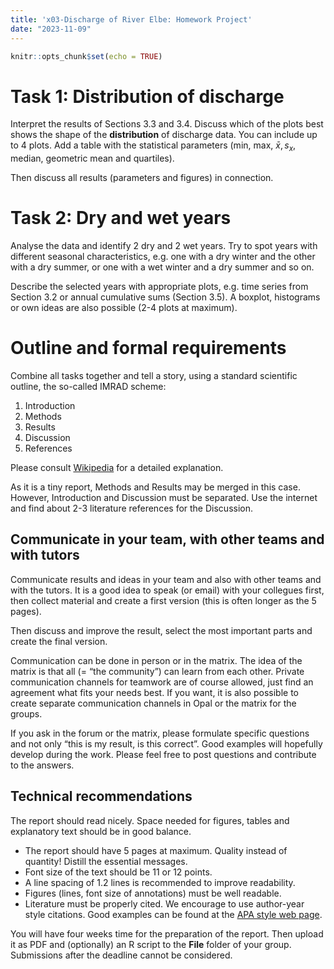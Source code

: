 ---
title: 'x03-Discharge of River Elbe: Homework Project'
date: "2023-11-09"
---

```{r setup, include=FALSE}
knitr::opts_chunk$set(echo = TRUE)
```

# Task 1: Distribution of discharge

Interpret the results of Sections 3.3 and 3.4. Discuss which of the
plots best shows the shape of the **distribution** of discharge
data. You can include up to 4 plots. Add a table with the statistical
parameters (min, max, $\bar{x}, s_x$, median, geometric mean and
quartiles).

Then discuss all results (parameters and figures) in connection.

# Task 2: Dry and wet years

Analyse the data and identify 2 dry and 2 wet years. Try to spot years
with different seasonal characteristics, e.g. one with a dry winter
and the other with a dry summer, or one with a wet winter and a dry
summer and so on.

Describe the selected years with appropriate plots, e.g. time series
from Section 3.2 or annual cumulative sums (Section 3.5). A boxplot,
histograms or own ideas are also possible (2-4 plots at maximum).

# Outline and formal requirements

Combine all tasks together and tell a story, using a standard scientific outline,
the so-called IMRAD scheme:

1. Introduction
2. Methods
3. Results
4. Discussion
5. References

Please consult [Wikipedia](https://en.wikipedia.org/wiki/IMRAD) for a detailed explanation.

As it is a tiny report, Methods and Results may be merged in this
case. However, Introduction and Discussion must be separated. Use the
internet and find about 2-3 literature references for the Discussion.


## Communicate in your team, with other teams and with tutors

Communicate results and ideas in your team and also with other teams
and with the tutors. It is a good idea to speak (or email) with your
collegues first, then collect material and create a first version
(this is often longer as the 5 pages).

Then discuss and improve the result, select the most important parts
and create the final version.

Communication can be done in person or in the matrix. The idea of the matrix
is that all (= "the community") can learn from each other. Private
communication channels for teamwork are of course allowed, just find
an agreement what fits your needs best. If you want, it is also
possible to create separate communication channels in Opal or the
matrix for the groups.

If you ask in the forum or the matrix, please formulate specific 
questions and not only "this is my result, is this correct". Good examples
will hopefully develop during the work. Please feel free to post questions and
contribute to the answers.

## Technical recommendations

The report should read nicely. Space needed for figures, tables and 
explanatory text should be in good balance.

* The report should have 5 pages at maximum. Quality instead of quantity! Distill the essential messages.
* Font size of the text should be 11 or 12 points.
* A line spacing of 1.2 lines is recommended to improve readability.
* Figures (lines, font size of annotations) must be well readable.
* Literature must be properly cited. We encourage to use author-year style citations. Good examples can be found at the [APA style web page](https://apastyle.apa.org/style-grammar-guidelines/references/examples).

You will have four weeks time for the preparation of the report. Then upload it as PDF and (optionally) an R script to the
**File** folder of your group. Submissions after the deadline cannot be considered.


